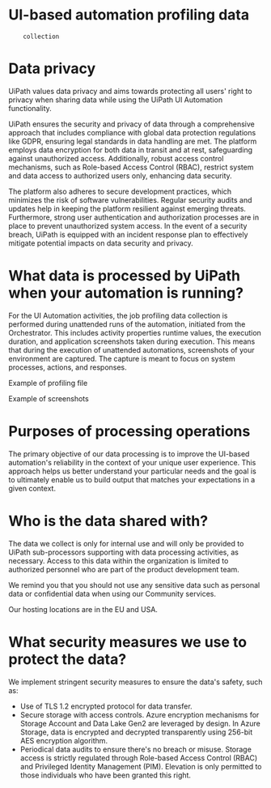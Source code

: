 ﻿# UI-based automation profiling data
        collection

# Data privacy

UiPath values data privacy and aims towards protecting all users' right to privacy
                when sharing data while using the UiPath UI Automation functionality.

UiPath ensures the security and privacy of data through a comprehensive approach that
                includes compliance with global data protection regulations like GDPR, ensuring
                legal standards in data handling are met. The platform employs data encryption for
                both data in transit and at rest, safeguarding against unauthorized access.
                Additionally, robust access control mechanisms, such as Role-based Access Control
                (RBAC), restrict system and data access to authorized users only, enhancing data
                security.

The platform also adheres to secure development practices, which minimizes the risk
                of software vulnerabilities. Regular security audits and updates help in keeping the
                platform resilient against emerging threats. Furthermore, strong user authentication
                and authorization processes are in place to prevent unauthorized system access. In
                the event of a security breach, UiPath is equipped with an incident response plan to
                effectively mitigate potential impacts on data security and privacy.

# What data is processed by UiPath when your automation is running?

For the UI Automation activities, the job profiling data collection is performed
                during unattended runs of the automation, initiated from the Orchestrator. This
                includes activity properties runtime values, the execution duration, and application
                screenshots taken during execution. This means that during the execution of
                unattended automations, screenshots of your environment are captured. The capture is
                meant to focus on system processes, actions, and responses.

Example of profiling file

Example of screenshots

# Purposes of processing operations

The primary objective of our data processing is to improve the UI-based automation's
                reliability in the context of your unique user experience. This approach helps us
                better understand your particular needs and the goal is to ultimately enable us to
                build output that matches your expectations in a given context.

# Who is the data shared with?

The data we collect is only for internal use and will only be provided to UiPath
                sub-processors supporting with data processing activities, as necessary. Access to
                this data within the organization is limited to authorized personnel who are part of
                the product development team.

We remind you that you should not use any sensitive data such as personal data or
                confidential data when using our Community services.

Our hosting locations are in the EU and USA.

# What security measures we use to protect the data?

We implement stringent security measures to ensure the data's safety, such as:

* Use of TLS 1.2 encrypted protocol for data transfer.
* Secure storage with access controls. Azure encryption mechanisms for Storage Account and Data Lake Gen2 are leveraged by design. In Azure Storage, data is encrypted and decrypted transparently using 256-bit AES encryption algorithm.
* Periodical data audits to ensure there's no breach or misuse. Storage access is strictly regulated through Role-based Access Control (RBAC) and Privileged Identity Management (PIM). Elevation is only permitted to those individuals who have been granted this right.
